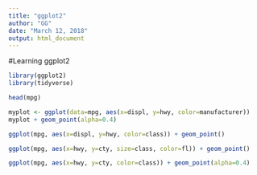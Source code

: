 ```yaml
---
title: "ggplot2"
author: "GG"
date: "March 12, 2018"
output: html_document
---
```


#Learning ggplot2

```r
library(ggplot2)
library(tidyverse)
```
```r
head(mpg)
```

```r
myplot <- ggplot(data=mpg, aes(x=displ, y=hwy, color=manufacturer)) 
myplot + geom_point(alpha=0.4) 
```


```r
ggplot(mpg, aes(x=displ, y=hwy, color=class)) + geom_point()
```
```r
ggplot(mpg, aes(x=hwy, y=cty, size=class, color=fl)) + geom_point()
```
```r
ggplot(mpg, aes(x=hwy, y=cty, color=class)) + geom_point(alpha=0.4)
```

